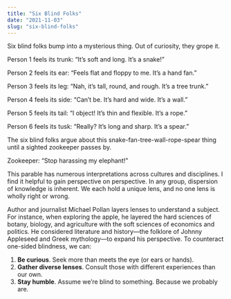```yaml
---
title: "Six Blind Folks"
date: "2021-11-03"
slug: "six-blind-folks"
---
```


Six blind folks bump into a mysterious thing. Out of curiosity, they grope it.

Person 1 feels its trunk: “It’s soft and long. It’s a snake!”

Person 2 feels its ear: “Feels flat and floppy to me. It’s a hand fan.”

Person 3 feels its leg: “Nah, it’s tall, round, and rough. It’s a tree trunk.”

Person 4 feels its side: “Can’t be. It’s hard and wide. It’s a wall.”

Person 5 feels its tail: “I object! It’s thin and flexible. It’s a rope.”

Person 6 feels its tusk: “Really? It’s long and sharp. It’s a spear.”

The six blind folks argue about this snake-fan-tree-wall-rope-spear thing until a sighted zookeeper passes by.

Zookeeper: “Stop harassing my elephant!”

This parable has numerous interpretations across cultures and disciplines. I find it helpful to gain perspective on perspective. In any group, dispersion of knowledge is inherent. We each hold a unique lens, and no one lens is wholly right or wrong.

Author and journalist Michael Pollan layers lenses to understand a subject. For instance, when exploring the apple, he layered the hard sciences of botany, biology, and agriculture with the soft sciences of economics and politics. He considered literature and history—the folklore of Johnny Appleseed and Greek mythology—to expand his perspective. To counteract one-sided blindness, we can:

1. **Be curious**. Seek more than meets the eye (or ears or hands).
2. **Gather diverse lenses**. Consult those with different experiences than our own.
3. **Stay humble**. Assume we’re blind to something. Because we probably are.